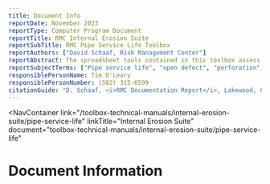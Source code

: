 ```yaml
---
title: Document Info
reportDate: November 2023
reportType: Computer Program Document
reportTitle: RMC Internal Erosion Suite
reportSubTitle: RMC Pipe Service Life Toolbox
reportAuthors: ["David Schaaf, Risk Management Center"]
reportAbstract: The spreadsheet tools contained in this toolbox assess the remaining service life of steel, aluminum, concrete, iron, plastic, and clay pipe materials, especially for the invert, when the existing condition is unknown due to lack of recent detailed inspection. This assessment supports the evaluation of the likelihood of a flaw or open defect existing which can lead to internal migration of the adjacent soil into the open defect or concentrated leak erosion adjacent to the pipe due to flow out of the open defect.
reportSubjectTerms: ["Pipe service life", "open defect", "perforation", "flow abrasiveness", "corrosion", "deterioration"]
responsiblePersonName: Tim O'Leary
responsiblePersonNumber: (502) 315-6599
citationGuide: "D. Schaaf, <i>RMC Documentation Report</i>, Lakewood, CO: U.S. Army Corps of Engineers, Risk Management Center, 2025. Accessed on <i>{enter current date here}</i>."
---
```



<NavContainer 
  link="/toolbox-technical-manuals/internal-erosion-suite/pipe-service-life"
  linkTitle="Internal Erosion Suite"
  document="toolbox-technical-manuals/internal-erosion-suite/pipe-service-life"
></NavContainer>

# Document Information

<DocumentMetadata metadata={frontMatter} />
